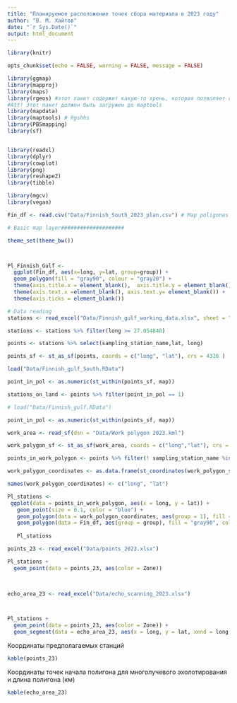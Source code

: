 ```yaml
---
title: "Планируемое расположение точек сбора материала в 2023 году"
author: "В. М. Хайтов"
date: "`r Sys.Date()`"
output: html_document
---
```


```r
library(knitr)

opts_chunk$set(echo = FALSE, warning = FALSE, message = FALSE)

```



```r
library(ggmap)
library(mapproj)
library(maps)
library(rgeos) #этот пакет содержит какую-то хрень, которая позволяет обойти проблему пр чтении фалов средствами maptools. 
#Att! Этот пакет должен быть загружен до maptools
library(mapdata)
library(maptools) # Rgshhs
library(PBSmapping)
library(sf)


library(readxl)
library(dplyr)
library(cowplot)
library(png)
library(reshape2)
library(tibble)

library(mgcv)
library(vegan)

```



```r

Fin_df <- read.csv("Data/Finnish_South_2023_plan.csv") # Map poligones

# Basic map layer####################

theme_set(theme_bw())



Pl_Finnish_Gulf <- 
  ggplot(Fin_df, aes(x=long, y=lat, group=group)) +
  geom_polygon(fill = "gray90", colour = "gray20") + 
  theme(axis.title.x = element_blank(),  axis.title.y = element_blank(), plot.background = element_blank(), panel.border = element_blank(), panel.grid = element_blank()) + 
  theme(axis.text.x =element_blank(), axis.text.y= element_blank()) + 
  theme(axis.ticks = element_blank()) 


```

```r

# Data reading
stations <- read_excel("Data/Finnish_gulf_working_data.xlsx", sheet = "Station parameters")

stations <- stations %>% filter(long >= 27.054848)

points <- stations %>% select(sampling_station_name,lat, long) 

```

```r
points_sf <- st_as_sf(points, coords = c("long", "lat"), crs = 4326 )

load("Data/Finnish_gulf_South.RData")

point_in_pol <- as.numeric(st_within(points_sf, map))

stations_on_land <- points %>% filter(point_in_pol == 1)

# load("Data/Finnish_gulf.RData")

point_in_pol <- as.numeric(st_within(points_sf, map))
```





```r

work_area <- read_sf(dsn = "Data/Work polygon 2023.kml")

```




```r

work_polygon_sf <- st_as_sf(work_area, coords = c("long","lat"), crs = 4326)

points_in_work_polygon <- points %>% filter(! sampling_station_name %in% stations_on_land) %>% filter(as.numeric(st_within(points_sf, work_polygon_sf)) == 1) 

work_polygon_coordinates <- as.data.frame(st_coordinates(work_polygon_sf)) %>% select(1, 2)

names(work_polygon_coordinates) <- c("long", "lat")  

Pl_stations <-   
 ggplot(data = points_in_work_polygon, aes(x = long, y = lat)) + 
   geom_point(size = 0.1, color = "blue") + 
   geom_polygon(data = work_polygon_coordinates, aes(group = 1), fill = NA, color = "blue", linetype = 2 )+
   geom_polygon(data = Fin_df, aes(group = group), fill = "gray90", colour = "gray20")
   
   Pl_stations

```


```r
points_23 <- read_excel("Data/points_2023.xlsx")
```

```r
Pl_stations + 
  geom_point(data = points_23, aes(color = Zone))

 
```


```r
echo_area_23 <- read_excel("Data/echo_scanning_2023.xlsx")




```

```r
Pl_stations + 
  geom_point(data = points_23, aes(color = Zone)) +
  geom_segment(data = echo_area_23, aes(x = long, y = lat, xend = long, yend = lat + Length/111), size = 2)
```



Координаты предполагаемых станций
```r
kable(points_23)
```


Координаты точек начала полигона для многолучевого эхолотирования и длина полигона (км)
```r
kable(echo_area_23)
```

